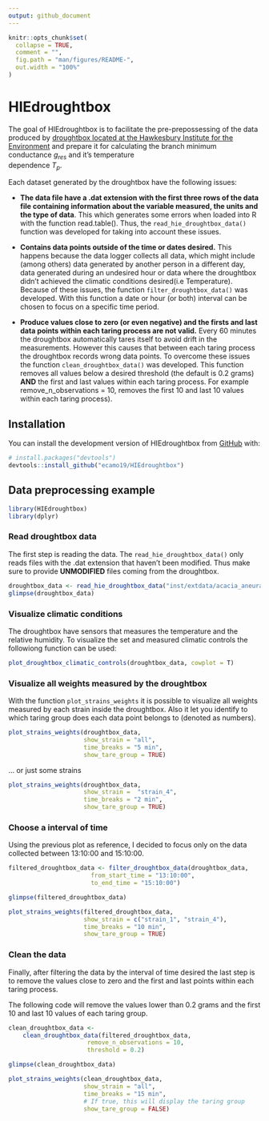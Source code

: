 ```yaml
---
output: github_document
---
```


<!-- README.md is generated from README.Rmd. Please edit that file -->

```r
knitr::opts_chunk$set(
  collapse = TRUE,
  comment = "",
  fig.path = "man/figures/README-",
  out.width = "100%"
)
```

# HIEdroughtbox

<!-- badges: start -->
<!-- badges: end -->

The goal of HIEdroughtbox is to facilitate the pre-prepossessing of the data 
produced by [droughtbox located at the Hawkesbury Institute for the Environment](https://ecamo19.github.io/droughtbox_documentation/) and prepare 
it for calculating the branch minimum conductance $g_{res}$ and it's temperature  
dependence $T_p$. 

Each dataset generated by the droughtbox have the following issues:

+    __The data file have a .dat extension with the first three rows of the 
     data file containing information about the variable measured, the units 
     and the type of data__. This which generates some errors when loaded into R 
     with the function read.table(). Thus, the `read_hie_droughtbox_data()` 
     function was developed for taking into account these issues.
     
    
+    __Contains data points outside of the time or dates desired.__ This 
     happens because the data logger collects all data, which might include 
     (among others) data generated by another person in a different day, 
     data generated during an undesired hour or data where the droughtbox didn't
     achieved the climatic conditions desired(i.e Temperature). Because of 
     these issues, the function `filter_droughtbox_data()` was developed. With 
     this function a date or hour (or both) interval can be chosen to focus on 
     a specific time period.

+    __Produce values close to zero (or even negative) and the firsts and last 
     data points within each taring process are not valid.__ Every 60 minutes 
     the droughtbox automatically tares itself to avoid drift in the 
     measurements. However this causes that between each taring process the 
     droughtbox records wrong data points. To overcome these issues the function
     `clean_droughtbox_data()` was developed. This function removes all values 
     below a desired threshold (the default is 0.2 grams) __AND__ the first and 
     last values within each taring process. For example 
     remove_n_observations = 10, removes the first 10 and last 10 values 
     within each taring process).
     
## Installation

You can install the development version of HIEdroughtbox from [GitHub](https://github.com/) with:

```r
# install.packages("devtools")
devtools::install_github("ecamo19/HIEdroughtbox")
```

## Data preprocessing example

```r
library(HIEdroughtbox)
library(dplyr)
```

### Read droughtbox data

The first step is reading the data. The `read_hie_droughtbox_data()` only reads
files with the .dat extension that haven't been modified. Thus make sure to 
provide __UNMODIFIED__ files coming from the droughtbox.  

```r
droughtbox_data <- read_hie_droughtbox_data("inst/extdata/acacia_aneura_25c.dat")
glimpse(droughtbox_data)
```

### Visualize climatic conditions

The droughtbox have sensors that measures the temperature and the relative 
humidity. To visualize the set and measured climatic controls the followiong 
function can be used: 

```r
plot_droughtbox_climatic_controls(droughtbox_data, cowplot = T)
```

### Visualize all weights measured by the droughtbox

With the function `plot_strains_weights` it is possible to visualize all weights 
measured by each strain inside the droughtbox. Also it let you identify to which
taring group does each data point belongs to (denoted as numbers).

```r
plot_strains_weights(droughtbox_data, 
                     show_strain = "all",
                     time_breaks = "5 min",
                     show_tare_group = TRUE)
```

... or just some strains 

```r
plot_strains_weights(droughtbox_data, 
                     show_strain =  "strain_4", 
                     time_breaks = "2 min",
                     show_tare_group = TRUE)
```

### Choose a interval of time

Using the previous plot as reference, I decided to focus only on the data 
collected between 13:10:00 and 15:10:00. 

```r
filtered_droughtbox_data <- filter_droughtbox_data(droughtbox_data, 
                       from_start_time = "13:10:00",
                       to_end_time = "15:10:00")

glimpse(filtered_droughtbox_data)
```



```r
plot_strains_weights(filtered_droughtbox_data, 
                     show_strain = c("strain_1", "strain_4"), 
                     time_breaks = "10 min",
                     show_tare_group = TRUE)
```

### Clean the data

Finally, after filtering the data by the interval of time desired the last 
step is to remove the values close to zero and the first and last points within 
each taring process. 

The following code will remove the values lower than 0.2 grams and the first 10 
and last 10 values of each taring group.  

```r
clean_droughtbox_data <- 
    clean_droughtbox_data(filtered_droughtbox_data, 
                      remove_n_observations = 10, 
                      threshold = 0.2)

glimpse(clean_droughtbox_data)
```


```r
plot_strains_weights(clean_droughtbox_data, 
                     show_strain = "all",
                     time_breaks = "15 min",
                     # If true, this will display the taring group
                     show_tare_group = FALSE)
```

